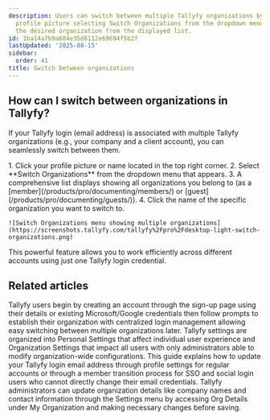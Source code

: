 ```yaml
---
description: Users can switch between multiple Tallyfy organizations by clicking their
  profile picture selecting Switch Organizations from the dropdown menu and choosing
  the desired organization from the displayed list.
id: 1ba14a7b9a604e35d8112e69694f5b2f
lastUpdated: '2025-08-15'
sidebar:
  order: 41
title: Switch between organizations
---
```



## How can I switch between organizations in Tallyfy?

If your Tallyfy login (email address) is associated with multiple Tallyfy organizations (e.g., your company and a client account), you can seamlessly switch between them.

<Steps>
1. Click your profile picture or name located in the top right corner.
2. Select **Switch Organizations** from the dropdown menu that appears.
3. A comprehensive list displays showing all organizations you belong to (as a [member](/products/pro/documenting/members/) or [guest](/products/pro/documenting/guests/)).
4. Click the name of the specific organization you want to switch to.

    ![Switch Organizations menu showing multiple organizations](https://screenshots.tallyfy.com/tallyfy%2Fpro%2Fdesktop-light-switch-organizations.png)
</Steps>

This powerful feature allows you to work efficiently across different accounts using just one Tallyfy login credential.


## Related articles
<CardGrid>
<LinkTitleCard header="<b>Tutorials > Create an organization</b>" href="/products/pro/tutorials/how-can-i-create-a-new-tallyfy-account/" > Tallyfy users begin by creating an account through the sign-up page using their details or existing Microsoft/Google credentials then follow prompts to establish their organization with centralized login management allowing easy switching between multiple organizations later. </LinkTitleCard>
<LinkTitleCard header="<b>Pro > Settings</b>" href="/products/pro/settings/" > Tallyfy settings are organized into Personal Settings that affect individual user experience and Organization Settings that impact all users with only administrators able to modify organization-wide configurations. </LinkTitleCard>
<LinkTitleCard header="<b>Personal Settings > Change my email address</b>" href="/products/pro/settings/personal-settings/how-can-i-change-my-email-address-in-tallyfy/" > This guide explains how to update your Tallyfy login email address through profile settings for regular accounts or through a member transition process for SSO and social login users who cannot directly change their email credentials. </LinkTitleCard>
<LinkTitleCard header="<b>Org Settings > Update organization details</b>" href="/products/pro/settings/org-settings/how-can-i-update-my-organization-details/" > Tallyfy administrators can update organization details like company names and contact information through the Settings menu by accessing Org Details under My Organization and making necessary changes before saving. </LinkTitleCard>
</CardGrid>